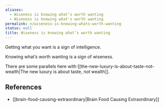 ```yaml
---
aliases:
  - Wiseness is knowing what’s worth wanting
  - Wiseness is knowing what's worth wanting
permalink: n/wiseness-is-knowing-whats-worth-wanting
status: null
title: Wiseness is knowing what’s worth wanting
---
```

Getting what you want is a sign of intelligence.

Knowing what’s worth wanting is a sign of wiseness.

There are some parallels here with [[the-new-luxury-is-about-taste-not-wealth|The new luxury is about taste, not wealth]].

## References

- [[brain-food-causing-extraordinary|Brain Food Causing Extraordinary]]
